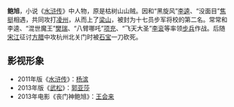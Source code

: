 {{unreferenced|time=2019-06-14T14:09:42+00:00}}
{{水浒人物
| 人物姓名 = 鲍旭
| 座次 = 60，地煞星
| 星名 = 地暴星
| 绰号 = 丧门神
| 身份 = 枯树山山贼
| 使用兵器 = 阔刃剑
| 梁山职司 = 步军将校
| 出场回目 = 067
| 赞诗 = 狰狞丑脸如锅底，双睛叠暴露狼唇。<br />
放火杀人提阔剑，鲍旭名唤丧门神。
}}
'''鲍旭'''，小说《[[水浒传|水浒传]]》中人物，原是枯树山山贼。因和“黑旋风”[[李逵|李逵]]、“没面目”[[焦挺|焦挺]]相遇，共同攻打[[凌州|凌州]]，从而上了[[梁山|梁山]]，被封为十七员步军将校的第二名。常常和李逵、“混世魔王”[[樊瑞|樊瑞]]、“八臂哪吒”[[项充|项充]]、“飞天大圣”[[李衮|李衮]]等率领[[步兵|步兵]]作战。后随[[宋江|宋江]]征讨[[方腊|方腊]]中攻杭州北关门时被[[石宝|石宝]]一刀砍死。

== 影视形象 ==
*2011年版《[[水浒传_(2011年电视剧)|水浒传]]》：[[杨滨|杨滨]]
*2013年版《[[武松_(2013年电视剧)|武松]]》：[[郭亚莎|郭亚莎]]
*2013年电影《丧门神鲍旭》：[[王会来|王会来]]

{{108将}}

{{Fict-char-stub}}